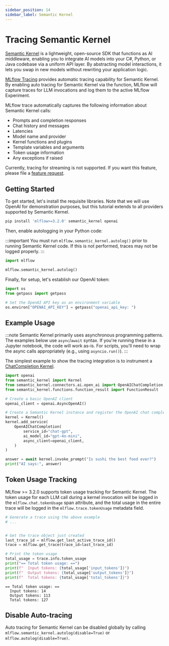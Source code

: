 ```yaml
---
sidebar_position: 14
sidebar_label: Semantic Kernel
---
```



# Tracing Semantic Kernel

<ImageBox src="/images/llms/tracing/semantic-kernel-tracing.png" alt="Semantic Kernel Tracing via autolog" />

[Semantic Kernel](https://learn.microsoft.com/en-us/semantic-kernel/overview/) is a lightweight, open-source SDK that functions as AI middleware, enabling you to integrate AI models into your C#, Python, or Java codebase via a uniform API layer. By abstracting model interactions, it lets you swap in new models without rewriting your application logic.

[MLflow Tracing](/genai/tracing) provides automatic tracing capability for Semantic Kernel. By enabling auto tracing for Semantic Kernel via the <APILink fn="mlflow.semantic_kernel.autolog" /> function, MLflow will capture traces for LLM invocations and log them to the active MLflow Experiment.

MLflow trace automatically captures the following information about Semantic Kernel calls:

- Prompts and completion responses
- Chat history and messages
- Latencies
- Model name and provider
- Kernel functions and plugins
- Template variables and arguments
- Token usage information
- Any exceptions if raised

Currently, tracing for streaming is not supported. If you want this feature, please file a [feature request](https://github.com/mlflow/mlflow/issues).

## Getting Started

To get started, let's install the requisite libraries. Note that we will use OpenAI for demonstration purposes, but this tutorial extends to all providers supported by Semantic Kernel.

```bash
pip install 'mlflow>=3.2.0' semantic_kernel openai
```

Then, enable autologging in your Python code:

:::important
You must run `mlflow.semantic_kernel.autolog()` prior to running Semantic Kernel code. If this is not performed, traces may not be logged properly.
:::

```python
import mlflow

mlflow.semantic_kernel.autolog()
```

Finally, for setup, let's establish our OpenAI token:

```python
import os
from getpass import getpass

# Set the OpenAI API key as an environment variable
os.environ["OPENAI_API_KEY"] = getpass("openai_api_key: ")
```

## Example Usage

:::note
Semantic Kernel primarily uses asynchronous programming patterns. The examples below use `async`/`await` syntax. If you're running these in a Jupyter notebook, the code will work as-is. For scripts, you'll need to wrap the async calls appropriately (e.g., using `asyncio.run()`).
:::

The simplest example to show the tracing integration is to instrument a [ChatCompletion Kernel](https://learn.microsoft.com/en-us/semantic-kernel/concepts/ai-services/chat-completion/?tabs=csharp-AzureOpenAI%2Cpython-AzureOpenAI%2Cjava-AzureOpenAI&pivots=programming-language-python).

```python
import openai
from semantic_kernel import Kernel
from semantic_kernel.connectors.ai.open_ai import OpenAIChatCompletion
from semantic_kernel.functions.function_result import FunctionResult

# Create a basic OpenAI client
openai_client = openai.AsyncOpenAI()

# Create a Semantic Kernel instance and register the OpenAI chat completion service
kernel = Kernel()
kernel.add_service(
    OpenAIChatCompletion(
        service_id="chat-gpt",
        ai_model_id="gpt-4o-mini",
        async_client=openai_client,
    )
)

answer = await kernel.invoke_prompt("Is sushi the best food ever?")
print("AI says:", answer)
```

## Token Usage Tracking

MLflow >= 3.2.0 supports token usage tracking for Semantic Kernel. The token usage for each LLM call during a kernel invocation will be logged in the `mlflow.chat.tokenUsage` span attribute, and the total usage in the entire trace will be logged in the `mlflow.trace.tokenUsage` metadata field.

```python
# Generate a trace using the above example
# ...


# Get the trace object just created
last_trace_id = mlflow.get_last_active_trace_id()
trace = mlflow.get_trace(trace_id=last_trace_id)

# Print the token usage
total_usage = trace.info.token_usage
print("== Total token usage: ==")
print(f"  Input tokens: {total_usage['input_tokens']}")
print(f"  Output tokens: {total_usage['output_tokens']}")
print(f"  Total tokens: {total_usage['total_tokens']}")
```

```
== Total token usage: ==
  Input tokens: 14
  Output tokens: 113
  Total tokens: 127
```

## Disable Auto-tracing

Auto tracing for Semantic Kernel can be disabled globally by calling `mlflow.semantic_kernel.autolog(disable=True)` or `mlflow.autolog(disable=True)`.
